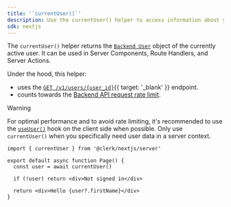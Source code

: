 ```yaml
---
title: '`currentUser()`'
description: Use the currentUser() helper to access information about your user inside of your Server Components, Route Handlers, and Server Actions.
sdk: nextjs
---
```


The `currentUser()` helper returns the [`Backend User`](/docs/references/backend/types/backend-user) object of the currently active user. It can be used in Server Components, Route Handlers, and Server Actions.

Under the hood, this helper:

- uses the [`GET /v1/users/{user_id}`](/docs/reference/backend-api/tag/Users#operation/GetUser){{ target: '_blank' }} endpoint.
- counts towards the [Backend API request rate limit](/docs/backend-requests/resources/rate-limits).

> [!WARNING]
> For optimal performance and to avoid rate limiting, it's recommended to use the [`useUser()`](/docs/hooks/use-user) hook on the client side when possible. Only use `currentUser()` when you specifically need user data in a server context.

```tsx {{ filename: 'app/page.tsx' }}
import { currentUser } from '@clerk/nextjs/server'

export default async function Page() {
  const user = await currentUser()

  if (!user) return <div>Not signed in</div>

  return <div>Hello {user?.firstName}</div>
}
```

